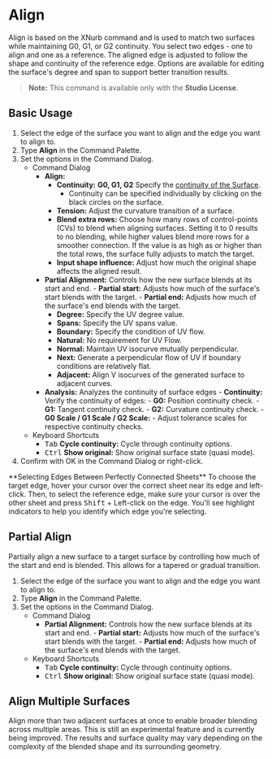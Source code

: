 
# Align

<Reference shortcut="" command="Align" button="" />

Align is based on the XNurb command and is used to match two surfaces while maintaining G0, G1, or G2 continuity. You select two edges - one to align and one as a reference. The aligned edge is adjusted to follow the shape and continuity of the reference edge. Options are available for editing the surface's degree and span to support better transition results.

> **Note:** This command is available only with the **Studio License**.

## Basic Usage

1. Select the edge of the surface you want to align and the edge you want to align to.
2. Type **Align** in the Command Palette.
3. Set the options in the Command Dialog.
    - <Kst>Command Dialog</Kst>
        - **Align:**
            - **Continuity:** **G0, G1, G2** Specify the [continuity of the Surface](/cad-essentials/continuity-curve-and-surface).
                - Continuity can be specified individually by clicking on the black circles on the surface.
            - **Tension:** Adjust the curvature transition of a surface.
            - **Blend extra rows:** Choose how many rows of control-points (CVs) to blend when aligning surfaces. Setting it to 0 results to no blending, while higher values blend more rows for a smoother connection. If the value is as high as or higher than the total rows, the surface fully adjusts to match the target.
            - **Input shape influence:** Adjust how much the original shape affects the aligned result.
        - **Partial Alignment:** Controls how the new surface blends at its start and end. 
                - **Partial start:** Adjusts how much of the surface's start blends with the target.
                - **Partial end:** Adjusts how much of the surface's end blends with the target.
            - **Degree:** Specify the UV degree value.
            - **Spans:** Specify the UV spans value.
            - **Boundary:** Specify the condition of UV flow.
            - **Natural:** No requirement for UV Flow.
            - **Normal:** Maintain UV isocurve mutually perpendicular.
            - **Next:** Generate a perpendicular flow of UV if boundary conditions are relatively flat.
            - **Adjacent:** Align V isocurves of the generated surface to adjacent curves. 
        - **Analysis:** Analyzes the continuity of surface edges
                - **Continuity:** Verify the continuity of edges:
                    - **G0:** Position continuity check.
                    - **G1:** Tangent continuity check.
                    - **G2:** Curvature continuity check.
                - **G0 Scale / G1 Scale / G2 Scale:** 
                    - Adjust tolerance scales for respective continuity checks.
    - <Kst>Keyboard Shortcuts</Kst>
        - <kbd>Tab</kbd> **Cycle continuity:** Cycle through continuity options.
        - <kbd>Ctrl</kbd> **Show original:** Show original surface state (quasi mode).
4. Confirm with OK in the Command Dialog or right-click.

<VideoPlayer fileName="align-1"/>

<Callout type="info" emoji="ℹ️">
**Selecting Edges Between Perfectly Connected Sheets**   
To choose the target edge, hover your cursor over the correct sheet near its edge and left-click. Then, to select the reference edge, make sure your cursor is over the other sheet and press <kbd>Shift</kbd> + Left-click on the edge. You'll see highlight indicators to help you identify which edge you're selecting.
</Callout>

<VideoPlayer fileName="align-0"/>

## Partial Align

Partially align a new surface to a target surface by controlling how much of the start and end is blended. This allows for a tapered or gradual transition.

1. Select the edge of the surface you want to align and the edge you want to align to.
2. Type **Align** in the Command Palette.
3. Set the options in the Command Dialog.
    - <Kst>Command Dialog</Kst>
        - **Partial Alignment:** Controls how the new surface blends at its start and end.
                - **Partial start:** Adjusts how much of the surface's start blends with the target.
                - **Partial end:** Adjusts how much of the surface's end blends with the target.
    - <Kst>Keyboard Shortcuts</Kst>
        - <kbd>Tab</kbd> **Cycle continuity:** Cycle through continuity options.
        - <kbd>Ctrl</kbd> **Show original:** Show original surface state (quasi mode).

<VideoPlayer fileName="align-2"/>

## Align Multiple Surfaces

Align more than two adjacent surfaces at once to enable broader blending across multiple areas. This is still an experimental feature and is currently being improved. The results and surface quality may vary depending on the complexity of the blended shape and its surrounding geometry.

<VideoPlayer fileName="align-3"/>